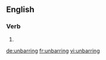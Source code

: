 ==English==

===Verb===
{{head|en}}

# {{present participle of|unbar|lang=en}}

[[de:unbarring]]
[[fr:unbarring]]
[[vi:unbarring]]
